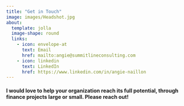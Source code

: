 ```yaml
---
title: "Get in Touch"
image: images/Headshot.jpg
about: 
  template: jolla
  image-shape: round
  links:
    - icon: envelope-at
      text: Email
      href: mailto:angie@summitlineconsulting.com
    - icon: linkedin
      text: LinkedIn
      href: https://www.linkedin.com/in/angie-naillon
---
```


#### I would love to help your organization reach its full potential, through finance projects large or small. Please reach out!